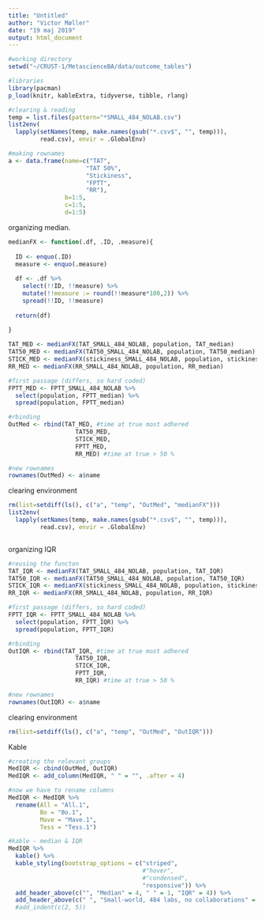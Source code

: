 ```yaml
---
title: "Untitled"
author: "Victor Møller"
date: "19 maj 2019"
output: html_document
---
```



```r

#working directory 
setwd("~/CRUST-1/MetascienceBA/data/outcome_tables")

#libraries
library(pacman)
p_load(knitr, kableExtra, tidyverse, tibble, rlang)

```


```r
#clearing & reading 
temp = list.files(pattern="*SMALL_484_NOLAB.csv")
list2env(
  lapply(setNames(temp, make.names(gsub("*.csv$", "", temp))), 
         read.csv), envir = .GlobalEnv)
```



```r
#making rownames
a <- data.frame(name=c("TAT",  
                      "TAT 50%",
                      "Stickiness",
                      "FPTT",
                      "RR"), 
                b=1:5,
                c=1:5,
                d=1:5)
```


organizing median. 

```r

medianFX <- function(.df, .ID, .measure){
  
  ID <- enquo(.ID)
  measure <- enquo(.measure)
  
  df <- .df %>%
    select(!!ID, !!measure) %>%
    mutate(!!measure := round(!!measure*100,2)) %>%
    spread(!!ID, !!measure)
  
  return(df)
  
}

TAT_MED <- medianFX(TAT_SMALL_484_NOLAB, population, TAT_median)
TAT50_MED <- medianFX(TAT50_SMALL_484_NOLAB, population, TAT50_median)
STICK_MED <- medianFX(stickiness_SMALL_484_NOLAB, population, stickiness_median)
RR_MED <- medianFX(RR_SMALL_484_NOLAB, population, RR_median)

#first passage (differs, so hard coded)
FPTT_MED <- FPTT_SMALL_484_NOLAB %>%
  select(population, FPTT_median) %>%
  spread(population, FPTT_median)

#rbinding 
OutMed <- rbind(TAT_MED, #time at true most adhered
                   TAT50_MED,
                   STICK_MED,
                   FPTT_MED,
                   RR_MED) #time at true > 50 %

#new rownames 
rownames(OutMed) <- a$name

```

clearing environment

```r

rm(list=setdiff(ls(), c("a", "temp", "OutMed", "medianFX")))
list2env(
  lapply(setNames(temp, make.names(gsub("*.csv$", "", temp))), 
         read.csv), envir = .GlobalEnv)



```

organizing IQR 

```r

#reusing the functon 
TAT_IQR <- medianFX(TAT_SMALL_484_NOLAB, population, TAT_IQR)
TAT50_IQR <- medianFX(TAT50_SMALL_484_NOLAB, population, TAT50_IQR)
STICK_IQR <- medianFX(stickiness_SMALL_484_NOLAB, population, stickiness_IQR)
RR_IQR <- medianFX(RR_SMALL_484_NOLAB, population, RR_IQR)

#first passage (differs, so hard coded)
FPTT_IQR <- FPTT_SMALL_484_NOLAB %>%
  select(population, FPTT_IQR) %>%
  spread(population, FPTT_IQR)

#rbinding 
OutIQR <- rbind(TAT_IQR, #time at true most adhered
                   TAT50_IQR,
                   STICK_IQR,
                   FPTT_IQR,
                   RR_IQR) #time at true > 50 %

#new rownames 
rownames(OutIQR) <- a$name

```

clearing environment

```r

rm(list=setdiff(ls(), c("a", "temp", "OutMed", "OutIQR")))

```

Kable

```r

#creating the relevant groups 
MedIQR <- cbind(OutMed, OutIQR)
MedIQR <- add_column(MedIQR, " " = "", .after = 4)

#now we have to rename columns 
MedIQR <- MedIQR %>%
  rename(All = "All.1",
         Bo = "Bo.1",
         Mave = "Mave.1",
         Tess = "Tess.1")

#kable - median & IQR
MedIQR %>%
  kable() %>%
  kable_styling(bootstrap_options = c("striped", 
                                      #"hover", 
                                      #"condensed", 
                                      "responsive")) %>%
  add_header_above(c("", "Median" = 4, " " = 1, "IQR" = 4)) %>%
  add_header_above(c(" ", "Small-world, 484 labs, no collaborations" = 9)) #%>%
  #add_indent(c(2, 5)) 


```

